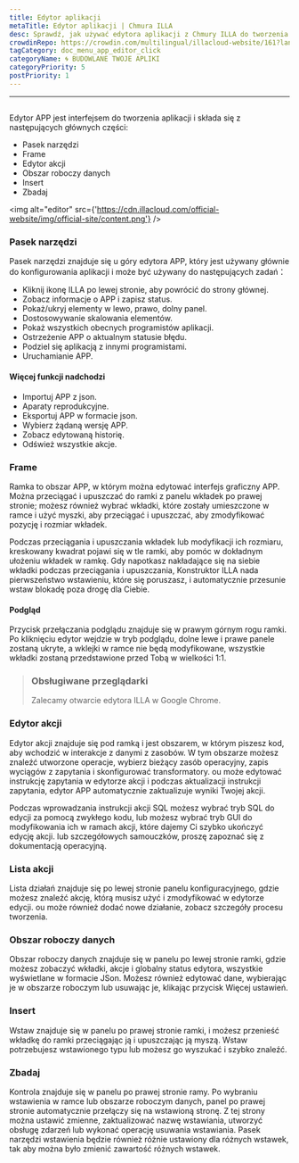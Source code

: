 ```yaml
---
title: Edytor aplikacji
metaTitle: Edytor aplikacji | Chmura ILLA
desc: Sprawdź, jak używać edytora aplikacji z Chmury ILLA do tworzenia i dostosowywania aplikacji za pomocą przyjaznego dla użytkownika interfejsu
crowdinRepo: https://crowdin.com/multilingual/illacloud-website/161?languages=pl&filter=basic&value=0
tagCategory: doc_menu_app_editor_click
categoryName: 🌀 BUDOWLANE TWOJE APLIKI
categoryPriority: 5
postPriority: 1
---
```


* * *

## <h2 hidden>Edytor aplikacji</h2>

Edytor APP jest interfejsem do tworzenia aplikacji i składa się z następujących głównych części:

-   Pasek narzędzi
-   Frame
-   Edytor akcji
-   Obszar roboczy danych
-   Insert
-   Zbadaj

<img alt="editor" src={'https://cdn.illacloud.com/official-website/img/official-site/content.png'} />

### Pasek narzędzi

Pasek narzędzi znajduje się u góry edytora APP, który jest używany głównie do konfigurowania aplikacji i może być używany do następujących zadań：

-   Kliknij ikonę ILLA po lewej stronie, aby powrócić do strony głównej.
-   Zobacz informacje o APP i zapisz status.
-   Pokaż/ukryj elementy w lewo, prawo, dolny panel.
-   Dostosowywanie skalowania elementów.
-   Pokaż wszystkich obecnych programistów aplikacji.
-   Ostrzeżenie APP o aktualnym statusie błędu.
-   Podziel się aplikacją z innymi programistami.
-   Uruchamianie APP.

#### Więcej funkcji nadchodzi

-   Importuj APP z json.
-   Aparaty reprodukcyjne.
-   Eksportuj APP w formacie json.
-   Wybierz żądaną wersję APP.
-   Zobacz edytowaną historię.
-   Odśwież wszystkie akcje.

[//]: # "[Image]"

### Frame

Ramka to obszar APP, w którym można edytować interfejs graficzny APP. Można przeciągać i upuszczać do ramki z panelu wkładek po prawej stronie; możesz również wybrać wkładki, które zostały umieszczone w ramce i użyć myszki, aby przeciągać i upuszczać, aby zmodyfikować pozycję i rozmiar wkładek.

Podczas przeciągania i upuszczania wkładek lub modyfikacji ich rozmiaru, kreskowany kwadrat pojawi się w tle ramki, aby pomóc w dokładnym ułożeniu wkładek w ramkę. Gdy napotkasz nakładające się na siebie wkładki podczas przeciągania i upuszczania, Konstruktor ILLA nada pierwszeństwo wstawieniu, które się poruszasz, i automatycznie przesunie wstaw blokadę poza drogę dla Ciebie.

#### Podgląd

Przycisk przełączania podglądu znajduje się w prawym górnym rogu ramki. Po kliknięciu edytor wejdzie w tryb podglądu, dolne lewe i prawe panele zostaną ukryte, a wklejki w ramce nie będą modyfikowane, wszystkie wkładki zostaną przedstawione przed Tobą w wielkości 1:1.

> ### Obsługiwane przeglądarki
>
> Zalecamy otwarcie edytora ILLA w Google Chrome.

### Edytor akcji

Edytor akcji znajduje się pod ramką i jest obszarem, w którym piszesz kod, aby wchodzić w interakcje z danymi z zasobów. W tym obszarze możesz znaleźć utworzone operacje, wybierz bieżący zasób operacyjny, zapis wyciągów z zapytania i skonfigurować transformatory. ou może edytować instrukcję zapytania w edytorze akcji i podczas aktualizacji instrukcji zapytania, edytor APP automatycznie zaktualizuje wyniki Twojej akcji.

Podczas wprowadzania instrukcji akcji SQL możesz wybrać tryb SQL do edycji za pomocą zwykłego kodu, lub możesz wybrać tryb GUI do modyfikowania ich w ramach akcji, które dajemy Ci szybko ukończyć edycję akcji. lub szczegółowych samouczków, proszę zapoznać się z dokumentacją operacyjną.

### Lista akcji

Lista działań znajduje się po lewej stronie panelu konfiguracyjnego, gdzie możesz znaleźć akcję, którą musisz użyć i zmodyfikować w edytorze edycji. ou może również dodać nowe działanie, zobacz szczegóły procesu tworzenia.

### Obszar roboczy danych

Obszar roboczy danych znajduje się w panelu po lewej stronie ramki, gdzie możesz zobaczyć wkładki, akcje i globalny status edytora, wszystkie wyświetlane w formacie JSon. Możesz również edytować dane, wybierając je w obszarze roboczym lub usuwając je, klikając przycisk Więcej ustawień.

### Insert

Wstaw znajduje się w panelu po prawej stronie ramki, i możesz przenieść wkładkę do ramki przeciągając ją i upuszczając ją myszą. Wstaw potrzebujesz wstawionego typu lub możesz go wyszukać i szybko znaleźć.

[//]: # "[Image]"

### Zbadaj

Kontrola znajduje się w panelu po prawej stronie ramy. Po wybraniu wstawienia w ramce lub obszarze roboczym danych, panel po prawej stronie automatycznie przełączy się na wstawioną stronę. Z tej strony można ustawić zmienne, zaktualizować nazwę wstawiania, utworzyć obsługę zdarzeń lub wykonać operację usuwania wstawiania. Pasek narzędzi wstawienia będzie również różnie ustawiony dla różnych wstawek, tak aby można było zmienić zawartość różnych wstawek.
